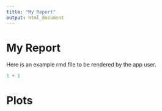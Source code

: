 ```yaml
---
title: "My Report"
output: html_document
---
```


# My Report

Here is an example rmd file to be rendered by the app user.

```r
1 + 1
```

# Plots
